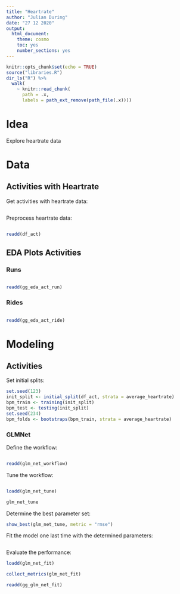 ```yaml
---
title: "Heartrate"
author: "Julian During"
date: "27 12 2020"
output: 
  html_document: 
    theme: cosmo
    toc: yes
    number_sections: yes
---
```


```r
knitr::opts_chunk$set(echo = TRUE)
source("libraries.R")
dir_ls("R") %>% 
  walk(
    ~ knitr::read_chunk(
      path = .x,
      labels = path_ext_remove(path_file(.x))))
```

# Idea

Explore heartrate data

# Data

## Activities with Heartrate

Get activities with heartrate data:

```r
```

Preprocess heartrate data:

```r
```

```r
readd(df_act)
```

## EDA Plots Activities {.tabset}

### Runs

```r
```

```r
readd(gg_eda_act_run)
```

### Rides

```r
```

```r
readd(gg_eda_act_ride)
```

# Modeling

## Activities

Set initial splits:

```r
set.seed(123)
init_split <- initial_split(df_act, strata = average_heartrate)
bpm_train <- training(init_split)
bpm_test <- testing(init_split)
set.seed(234)
bpm_folds <- bootstraps(bpm_train, strata = average_heartrate)
```

### GLMNet

Define the workflow:

```r
```

```r
readd(glm_net_workflow)
```

Tune the workflow:

```r
```

```r
loadd(glm_net_tune)
```

```r
glm_net_tune
```

Determine the best parameter set:

```r
show_best(glm_net_tune, metric = "rmse")
```


Fit the model one last time with the determined parameters:

```r
```

Evaluate the performance:

```r
loadd(glm_net_fit)
```

```r
collect_metrics(glm_net_fit)
```

```r
readd(gg_glm_net_fit)
```


